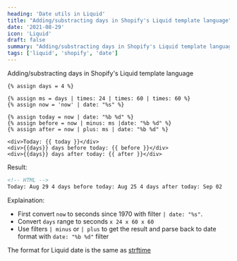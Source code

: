 ```yaml
---
heading: 'Date utils in Liquid'
title: "Adding/substracting days in Shopify's Liquid template language"
date: '2021-08-29'
icon: 'Liquid'
draft: false
summary: "Adding/substracting days in Shopify's Liquid template language"
tags: ['liquid', 'shopify', 'date']
---
```


Adding/substracting days in Shopify's Liquid template language

```html:snippet.liquid
{% assign days = 4 %}

{% assign ms = days | times: 24 | times: 60 | times: 60 %}
{% assign now = 'now' | date: "%s" %}

{% assign today = now | date: "%b %d" %}
{% assign before = now | minus: ms |date: "%b %d" %}
{% assign after = now | plus: ms | date: "%b %d" %}

<div>Today: {{ today }}</div>
<div>{{days}} days before today: {{ before }}</div>
<div>{{days}} days after today: {{ after }}</div>
```

Result:

```html
<!-- HTML -->
Today: Aug 29 4 days before today: Aug 25 4 days after today: Sep 02
```

Explaination:

- First convert `now` to seconds since 1970 with filter `| date: "%s"`.
- Convert `days` range to seconds `x 24 x 60 x 60`
- Use filters `| minus` or `| plus` to get the result and parse back to date format with `date: "%b %d"` filter

The format for Liquid date is the same as [strftime](http://strftime.net/)
